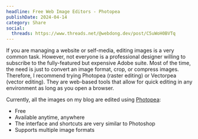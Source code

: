 ```yaml
---
headline: Free Web Image Editors - Photopea
publishDate: 2024-04-14
category: Share
social:
  threads: https://www.threads.net/@webdong.dev/post/C5uWoH0BVTq
---
```


If you are managing a website or self-media, editing images is a very common task. However, not everyone is a professional designer willing to subscribe to the fully-featured but expensive Adobe suite. Most of the time, the need is just to convert an image format, crop, or compress images. Therefore, I recommend trying Photopea (raster editing) or Vectorpea (vector editing). They are web-based tools that allow for quick editing in any environment as long as you open a browser.

Currently, all the images on my blog are edited using [Photopea](https://www.photopea.com/):

- Free
- Available anytime, anywhere
- The interface and shortcuts are very similar to Photoshop
- Supports multiple image formats
